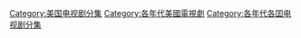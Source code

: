 [[Category:美国电视剧分集|Category:美国电视剧分集]]
[[Category:各年代美國電視劇|Category:各年代美國電視劇]]
[[Category:各年代各囯电视剧分集|Category:各年代各囯电视剧分集]]